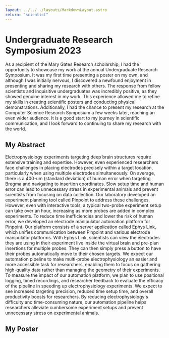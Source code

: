 ```yaml
---
layout: ../../../layouts/MarkdownLayout.astro
return: "scientist"
---
```


# Undergraduate Research Symposium 2023

As a recipient of the Mary Gates Research scholarship, I had the opportunity to showcase my work at the annual Undergraduate Research Symposium. It was my first time presenting a poster on my own, and although I was initially nervous, I discovered a newfound enjoyment in presenting and sharing my research with others. The response from fellow scientists and inquisitive undergraduates was incredibly positive, as they showed genuine interest in my work. This experience allowed me to refine my skills in creating scientific posters and conducting physical demonstrations. Additionally, I had the chance to present my research at the Computer Science Research Symposium a few weeks later, reaching an even wider audience. It is a good start to my journey in scientific communication, and I look forward to continuing to share my research with the world.

## My Abstract
Electrophysiology experiments targeting deep brain structures require extensive training and expertise. However, even experienced researchers face challenges in placing electrodes precisely within a target location, particularly when using multiple electrodes simultaneously. On average, there is a 400-um (standard deviation) of human error when targeting Bregma and navigating to insertion coordinates. Slow setup time and human error can lead to unnecessary stress in experimental animals and prevent scientists from focusing on data collection. Our laboratory developed an experiment planning tool called Pinpoint to address these challenges. However, even with interactive tools, a typical two-probe experiment setup can take over an hour, increasing as more probes are added in complex experiments. To reduce time inefficiencies and lower the risk of human error, we developed an electrode manipulator automation platform for Pinpoint. Our platform consists of a server application called Ephys Link, which unifies communication between Pinpoint and various electrode manipulator platforms. With Ephys Link, scientists can view the electrodes they are using in their experiment live inside the virtual brain and pre-plan insertions for multiple probes. They can then simply press a button to have their probes automatically move to their chosen targets. We expect our automation pipeline to make multi-probe electrophysiology an easier and more accessible task for researchers, enabling them to focus on gathering high-quality data rather than managing the geometry of their experiments. To measure the impact of our automation platform, we plan to use positional logging, timed recordings, and researcher feedback to evaluate the efficacy of the pipeline in speeding up electrophysiology experiments. We expect to see increased targeting precision, reduced time setup time, and overall productivity boosts for researchers. By reducing electrophysiology's difficulty and time-consuming nature, our automation pipeline helps researchers alleviate cumbersome experiment setups and prevent unnecessary stress on experimental animals.

## My Poster
<PdfViewer path="urs.pdf"/>
